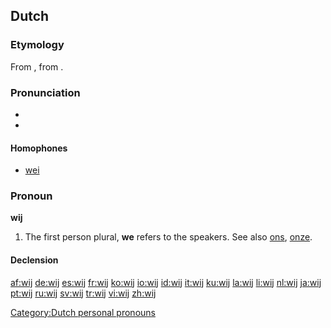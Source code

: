 ==Dutch==
===Etymology===
From {{etyl|odt|nl}} {{term|wi|wī|lang=odt}}, from {{proto|Germanic|wīz|lang=nl}}.

===Pronunciation===
* {{IPA|/ʋɛi̯/|lang=nl}}
* {{audio|Nl-wij.ogg|audio}}

====Homophones====
* [[wei]]

===Pronoun===
'''wij'''

# The first person plural, '''we''' refers to the speakers. See also [[ons]], [[onze]].

====Declension====
{{nl-decl-personal pronouns}}

[[Category:Dutch personal pronouns]]

[[af:wij]]
[[de:wij]]
[[es:wij]]
[[fr:wij]]
[[ko:wij]]
[[io:wij]]
[[id:wij]]
[[it:wij]]
[[ku:wij]]
[[la:wij]]
[[li:wij]]
[[nl:wij]]
[[ja:wij]]
[[pt:wij]]
[[ru:wij]]
[[sv:wij]]
[[tr:wij]]
[[vi:wij]]
[[zh:wij]]